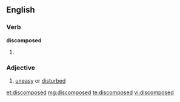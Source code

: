 ==English==

===Verb===
'''discomposed'''

# {{past of|[[discompose]]}}

===Adjective===
{{en-adj}}

# [[uneasy]] or [[disturbed]]

[[et:discomposed]]
[[mg:discomposed]]
[[te:discomposed]]
[[vi:discomposed]]